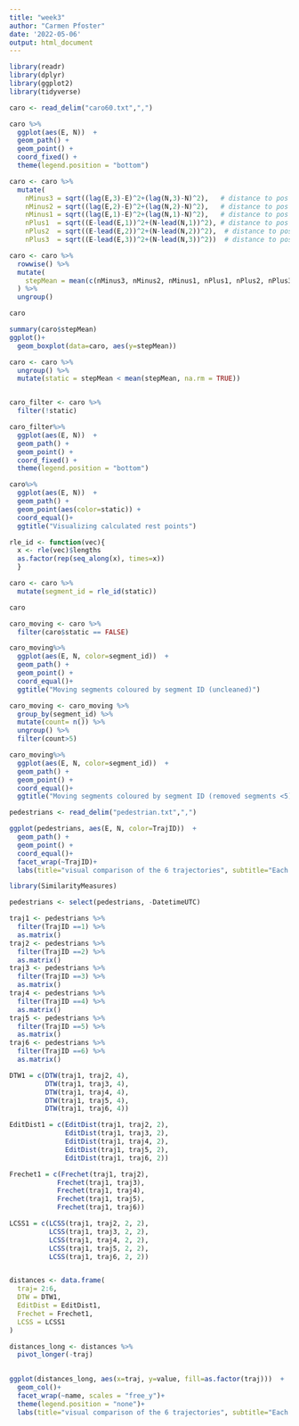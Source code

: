 ```yaml
---
title: "week3"
author: "Carmen Pfoster"
date: '2022-05-06'
output: html_document
---
```


```r
library(readr)
library(dplyr)
library(ggplot2)
library(tidyverse)

caro <- read_delim("caro60.txt",",")
```

```r
caro %>%
  ggplot(aes(E, N))  +
  geom_path() +
  geom_point() +
  coord_fixed() +
  theme(legend.position = "bottom")

caro <- caro %>%
  mutate(
    nMinus3 = sqrt((lag(E,3)-E)^2+(lag(N,3)-N)^2),   # distance to pos - 3 minutes
    nMinus2 = sqrt((lag(E,2)-E)^2+(lag(N,2)-N)^2),   # distance to pos -2 minutes
    nMinus1 = sqrt((lag(E,1)-E)^2+(lag(N,1)-N)^2),   # distance to pos -1 minutes
    nPlus1  = sqrt((E-lead(E,1))^2+(N-lead(N,1))^2), # distance to pos +1 mintues
    nPlus2  = sqrt((E-lead(E,2))^2+(N-lead(N,2))^2),  # distance to pos +2 minutes
    nPlus3  = sqrt((E-lead(E,3))^2+(N-lead(N,3))^2))  # distance to pos +3

caro <- caro %>%
  rowwise() %>%
  mutate(
    stepMean = mean(c(nMinus3, nMinus2, nMinus1, nPlus1, nPlus2, nPlus3))
  ) %>%
  ungroup()

caro
```

```r
summary(caro$stepMean)
ggplot()+
  geom_boxplot(data=caro, aes(y=stepMean))
```

```r
caro <- caro %>% 
  ungroup() %>%
  mutate(static = stepMean < mean(stepMean, na.rm = TRUE))


caro_filter <- caro %>%
  filter(!static)

caro_filter%>%
  ggplot(aes(E, N))  +
  geom_path() +
  geom_point() +
  coord_fixed() +
  theme(legend.position = "bottom")
```

```r
caro%>%
  ggplot(aes(E, N))  +
  geom_path() +
  geom_point(aes(color=static)) +
  coord_equal()+
  ggtitle("Visualizing calculated rest points")
```

```r
rle_id <- function(vec){
  x <- rle(vec)$lengths
  as.factor(rep(seq_along(x), times=x))
  }
```

```r
caro <- caro %>%
  mutate(segment_id = rle_id(static))

caro
```

```r
caro_moving <- caro %>% 
  filter(caro$static == FALSE)

caro_moving%>%
  ggplot(aes(E, N, color=segment_id))  +
  geom_path() +
  geom_point() +
  coord_equal()+
  ggtitle("Moving segments coloured by segment ID (uncleaned)")
```

```r
caro_moving <- caro_moving %>% 
  group_by(segment_id) %>% 
  mutate(count= n()) %>% 
  ungroup() %>% 
  filter(count>5)

caro_moving%>%
  ggplot(aes(E, N, color=segment_id))  +
  geom_path() +
  geom_point() +
  coord_equal()+
  ggtitle("Moving segments coloured by segment ID (removed segments <5)")
```

```r
pedestrians <- read_delim("pedestrian.txt",",")
```

```r
ggplot(pedestrians, aes(E, N, color=TrajID))  +
  geom_path() +
  geom_point() +
  coord_equal()+
  facet_wrap(~TrajID)+
  labs(title="visual comparison of the 6 trajectories", subtitle="Each subplot highlights a trajectory")
```

```r
library(SimilarityMeasures)

pedestrians <- select(pedestrians, -DatetimeUTC)

traj1 <- pedestrians %>% 
  filter(TrajID ==1) %>% 
  as.matrix()
traj2 <- pedestrians %>% 
  filter(TrajID ==2) %>% 
  as.matrix()
traj3 <- pedestrians %>% 
  filter(TrajID ==3) %>% 
  as.matrix()
traj4 <- pedestrians %>% 
  filter(TrajID ==4) %>% 
  as.matrix()
traj5 <- pedestrians %>% 
  filter(TrajID ==5) %>% 
  as.matrix()
traj6 <- pedestrians %>% 
  filter(TrajID ==6) %>% 
  as.matrix()

DTW1 = c(DTW(traj1, traj2, 4), 
         DTW(traj1, traj3, 4),
         DTW(traj1, traj4, 4),
         DTW(traj1, traj5, 4),
         DTW(traj1, traj6, 4))

EditDist1 = c(EditDist(traj1, traj2, 2), 
              EditDist(traj1, traj3, 2),
              EditDist(traj1, traj4, 2),
              EditDist(traj1, traj5, 2),
              EditDist(traj1, traj6, 2))

Frechet1 = c(Frechet(traj1, traj2), 
            Frechet(traj1, traj3),
            Frechet(traj1, traj4),
            Frechet(traj1, traj5),
            Frechet(traj1, traj6))

LCSS1 = c(LCSS(traj1, traj2, 2, 2), 
          LCSS(traj1, traj3, 2, 2),
          LCSS(traj1, traj4, 2, 2),
          LCSS(traj1, traj5, 2, 2),
          LCSS(traj1, traj6, 2, 2))


distances <- data.frame(
  traj= 2:6,
  DTW = DTW1,
  EditDist = EditDist1,
  Frechet = Frechet1,
  LCSS = LCSS1
)

distances_long <- distances %>% 
  pivot_longer(-traj)
  

ggplot(distances_long, aes(x=traj, y=value, fill=as.factor(traj)))  +
  geom_col()+
  facet_wrap(~name, scales = "free_y")+
  theme(legend.position = "none")+
  labs(title="visual comparison of the 6 trajectories", subtitle="Each subplot highlights a trajectory")
```

